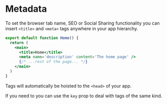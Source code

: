 
# Metadata

To set the browser tab name, SEO or Social Sharing functionality you can insert `<title>` and `<meta>` tags anywhere in your app hierarchy.

```jsx title='pages/index.js' lineNumbers
export default function Home() {
  return (
    <main>
      <title>Home</title>
      <meta name='description' content='The home page' />
      {/* ...rest of the page... */}
    </main>
  )
}
```

Tags will automatically be hoisted to the `<head>` of your app.

If you need to you can use the `key` prop to deal with tags of the same kind.
